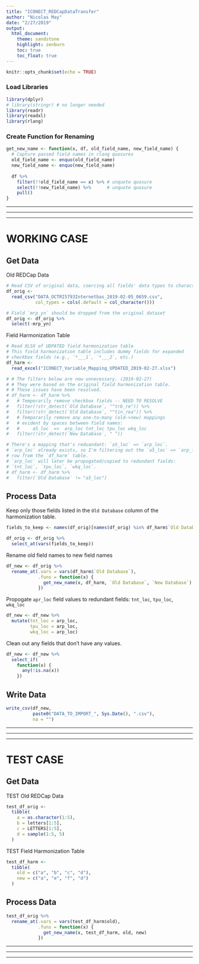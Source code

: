 ```yaml
---
title: "ICONECT_REDCapDataTransfer"
author: "Nicolas May"
date: "2/27/2019"
output: 
  html_document:
    theme: sandstone
    highlight: zenburn
    toc: true
    toc_float: true
---
```


```r
knitr::opts_chunk$set(echo = TRUE)
```

### Load Libraries

```r
library(dplyr)
# library(stringr) # no longer needed
library(readr)
library(readxl)
library(rlang)
```

### Create Function for Renaming

```r
get_new_name <- function(x, df, old_field_name, new_field_name) {
  # Capture passed field names in rlang quosures
  old_field_name <- enquo(old_field_name) 
  new_field_name <- enquo(new_field_name)
  
  df %>% 
    filter(!!old_field_name == x) %>% # unquote quosure
    select(!!new_field_name) %>%      # unquote quosure
    pull()
}
```

-----

-----

-----

# WORKING CASE

## Get Data

Old REDCap Data

```r
# Read CSV of original data, coercing all fields' data types to character
df_orig <- 
  read_csv("DATA_OCTRI5793Internetbas_2019-02-05_0659.csv",
           col_types = cols(.default = col_character()))

# Field `mrp_yn` should be dropped from the original dataset
df_orig <- df_orig %>% 
  select(-mrp_yn)
```

Field Harmonization Table

```r
# Read XLSX of UDPATED field harmonization table
# This field harmonization table includes dummy fields for expanded
# checkbox fields (e.g., `*___1`, `*___2`, etc.)
df_harm <- 
  read_excel("ICONECT_Variable_Mapping_UPDATED_2019-02-27.xlsx")

# # The filters below are now unnecessary. (2019-02-27)
# # They were based on the original field harmonization table.
# # These issues have been resolved.
# df_harm <- df_harm %>% 
#   # Temporarily remove checkbox fields -- NEED TO RESOLVE
#   filter(!str_detect(`Old Database`, "^trb_re")) %>%
#   filter(!str_detect(`Old Database`, "^tin_rea")) %>%
#   # Temporarily remove any one-to-many (old->new) mappings
#   # evident by spaces between field names:
#   #     a5_loc  =>  arp_loc tnt_loc tpu_loc wkq_loc
#   filter(!str_detect(`New Database`, " "))

# There's a mapping that's reduandant: `a5_loc` => `arp_loc`.
# `arp_loc` already exists, so I'm filtering out the `a5_loc` => `arp_loc`
# row from the `df_harm` table. 
# `arp_loc` will later be propogated/copied to redundant fields:
# `tnt_loc`, `tpu_loc`, `wkq_loc`.
# df_harm <- df_harm %>% 
#   filter(`Old Database` != "a5_loc")
```


## Process Data

Keep only those fields listed in the `Old Database` column of the harmonization table.

```r
fields_to_keep <- names(df_orig)[names(df_orig) %in% df_harm$`Old Database`]

df_orig <- df_orig %>% 
  select_at(vars(fields_to_keep))
```


Rename old field names to new field names

```r
df_new <- df_orig %>% 
  rename_at(.vars = vars(df_harm$`Old Database`),
            .funs = function(x) {
              get_new_name(x, df_harm, `Old Database`, `New Database`)
            })
```

Propogate `apr_loc` field values to redundant fields: `tnt_loc`, `tpu_loc`, `wkq_loc`

```r
df_new <- df_new %>%
  mutate(tnt_loc = arp_loc,
         tpu_loc = arp_loc,
         wkq_loc = arp_loc)
```

Clean out any fields that don't have any values.

```r
df_new <- df_new %>% 
  select_if(
    function(x) {
      any(!is.na(x))
    })
```


## Write Data

```r
write_csv(df_new, 
          paste0("DATA_TO_IMPORT_", Sys.Date(), ".csv"), 
          na = "")
```

-----

-----

-----


# TEST CASE

## Get Data

TEST Old REDCap Data

```r
test_df_orig <-
  tibble(
    a = as.character(1:5),
    b = letters[1:5],
    c = LETTERS[1:5],
    d = sample(1:5, 5)
  )
```

TEST Field Harmonization Table

```r
test_df_harm <-
  tibble(
    old = c("a", "b", "c", "d"),
    new = c("a", "e", "f", "d")
  )
```


## Process Data

```r
test_df_orig %>% 
  rename_at(.vars = vars(test_df_harm$old),
            .funs = function(x) {
              get_new_name(x, test_df_harm, old, new)
            })
```

-----

-----

-----
